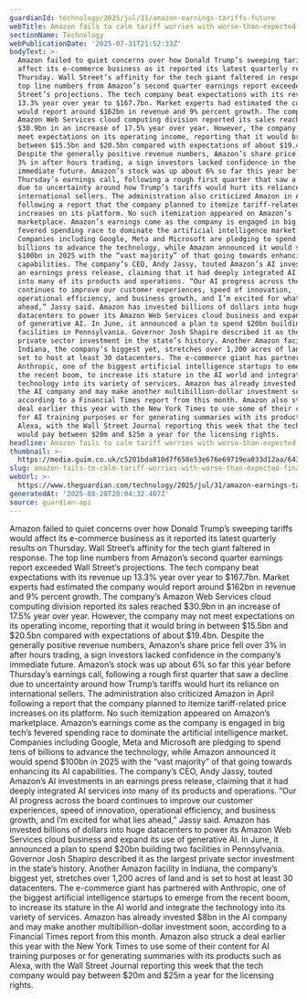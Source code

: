 ```yaml
---
guardianId: technology/2025/jul/31/amazon-earnings-tariffs-future
webTitle: Amazon fails to calm tariff worries with worse-than-expected financial outlook
sectionName: Technology
webPublicationDate: '2025-07-31T21:52:33Z'
bodyText: >-
  Amazon failed to quiet concerns over how Donald Trump’s sweeping tariffs would
  affect its e-commerce business as it reported its latest quarterly results on
  Thursday. Wall Street’s affinity for the tech giant faltered in response. The
  top line numbers from Amazon’s second quarter earnings report exceeded Wall
  Street’s projections. The tech company beat expectations with its revenue up
  13.3% year over year to $167.7bn. Market experts had estimated the company
  would report around $162bn in revenue and 9% percent growth. The company’s
  Amazon Web Services cloud computing division reported its sales reached
  $30.9bn in an increase of 17.5% year over year. However, the company may not
  meet expectations on its operating income, reporting that it would bring in
  between $15.5bn and $20.5bn compared with expectations of about $19.4bn.
  Despite the generally positive revenue numbers, Amazon’s share price fell over
  3% in after hours trading, a sign investors lacked confidence in the company’s
  immediate future. Amazon’s stock was up about 6% so far this year before
  Thursday’s earnings call, following a rough first quarter that saw a decline
  due to uncertainty around how Trump’s tariffs would hurt its reliance on
  international sellers. The administration also criticized Amazon in April
  following a report that the company planned to itemize tariff-related price
  increases on its platform. No such itemization appeared on Amazon’s
  marketplace. Amazon’s earnings come as the company is engaged in big tech’s
  fevered spending race to dominate the artificial intelligence market.
  Companies including Google, Meta and Microsoft are pledging to spend tens of
  billions to advance the technology, while Amazon announced it would spend
  $100bn in 2025 with the “vast majority” of that going towards enhancing its AI
  capabilities. The company’s CEO, Andy Jassy, touted Amazon’s AI investments in
  an earnings press release, claiming that it had deeply integrated AI services
  into many of its products and operations. “Our AI progress across the board
  continues to improve our customer experiences, speed of innovation,
  operational efficiency, and business growth, and I’m excited for what lies
  ahead,” Jassy said. Amazon has invested billions of dollars into huge
  datacenters to power its Amazon Web Services cloud business and expand its use
  of generative AI. In June, it announced a plan to spend $20bn building two
  facilities in Pennsylvania. Governor Josh Shapiro described it as the largest
  private sector investment in the state’s history. Another Amazon facility in
  Indiana, the company’s biggest yet, stretches over 1,200 acres of land and is
  set to host at least 30 datacenters. The e-commerce giant has partnered with
  Anthropic, one of the biggest artificial intelligence startups to emerge from
  the recent boom, to increase its stature in the AI world and integrate the
  technology into its variety of services. Amazon has already invested $8bn in
  the AI company and may make another multibillion-dollar investment soon,
  according to a Financial Times report from this month. Amazon also struck a
  deal earlier this year with the New York Times to use some of their content
  for AI training purposes or for generating summaries with its products such as
  Alexa, with the Wall Street Journal reporting this week that the tech company
  would pay between $20m and $25m a year for the licensing rights.
headline: Amazon fails to calm tariff worries with worse-than-expected financial outlook
thumbnail: >-
  https://media.guim.co.uk/c5201bda810d7f658e53e676e69719ea033d12aa/643_0_3747_2999/500.jpg
slug: amazon-fails-to-calm-tariff-worries-with-worse-than-expected-financial-outlook
webUrl: >-
  https://www.theguardian.com/technology/2025/jul/31/amazon-earnings-tariffs-future
generatedAt: '2025-08-28T20:04:32.407Z'
source: guardian-api
---
```

Amazon failed to quiet concerns over how Donald Trump’s sweeping tariffs would affect its e-commerce business as it reported its latest quarterly results on Thursday. Wall Street’s affinity for the tech giant faltered in response. The top line numbers from Amazon’s second quarter earnings report exceeded Wall Street’s projections. The tech company beat expectations with its revenue up 13.3% year over year to $167.7bn. Market experts had estimated the company would report around $162bn in revenue and 9% percent growth. The company’s Amazon Web Services cloud computing division reported its sales reached $30.9bn in an increase of 17.5% year over year. However, the company may not meet expectations on its operating income, reporting that it would bring in between $15.5bn and $20.5bn compared with expectations of about $19.4bn. Despite the generally positive revenue numbers, Amazon’s share price fell over 3% in after hours trading, a sign investors lacked confidence in the company’s immediate future. Amazon’s stock was up about 6% so far this year before Thursday’s earnings call, following a rough first quarter that saw a decline due to uncertainty around how Trump’s tariffs would hurt its reliance on international sellers. The administration also criticized Amazon in April following a report that the company planned to itemize tariff-related price increases on its platform. No such itemization appeared on Amazon’s marketplace. Amazon’s earnings come as the company is engaged in big tech’s fevered spending race to dominate the artificial intelligence market. Companies including Google, Meta and Microsoft are pledging to spend tens of billions to advance the technology, while Amazon announced it would spend $100bn in 2025 with the “vast majority” of that going towards enhancing its AI capabilities. The company’s CEO, Andy Jassy, touted Amazon’s AI investments in an earnings press release, claiming that it had deeply integrated AI services into many of its products and operations. “Our AI progress across the board continues to improve our customer experiences, speed of innovation, operational efficiency, and business growth, and I’m excited for what lies ahead,” Jassy said. Amazon has invested billions of dollars into huge datacenters to power its Amazon Web Services cloud business and expand its use of generative AI. In June, it announced a plan to spend $20bn building two facilities in Pennsylvania. Governor Josh Shapiro described it as the largest private sector investment in the state’s history. Another Amazon facility in Indiana, the company’s biggest yet, stretches over 1,200 acres of land and is set to host at least 30 datacenters. The e-commerce giant has partnered with Anthropic, one of the biggest artificial intelligence startups to emerge from the recent boom, to increase its stature in the AI world and integrate the technology into its variety of services. Amazon has already invested $8bn in the AI company and may make another multibillion-dollar investment soon, according to a Financial Times report from this month. Amazon also struck a deal earlier this year with the New York Times to use some of their content for AI training purposes or for generating summaries with its products such as Alexa, with the Wall Street Journal reporting this week that the tech company would pay between $20m and $25m a year for the licensing rights.
